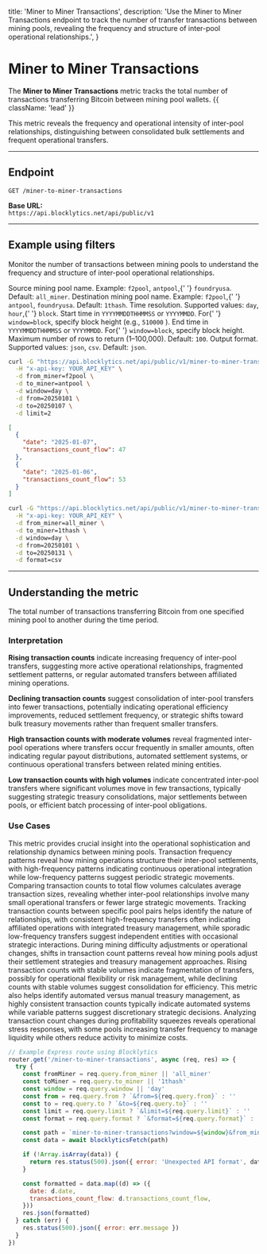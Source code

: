   title: 'Miner to Miner Transactions',
  description:
    'Use the Miner to Miner Transactions endpoint to track the number of transfer transactions between mining pools, revealing the frequency and structure of inter-pool operational relationships.',
}

# Miner to Miner Transactions

The **Miner to Miner Transactions** metric tracks the total number of transactions transferring Bitcoin between mining pool wallets. {{ className: 'lead' }}

This metric reveals the frequency and operational intensity of inter-pool relationships, distinguishing between consolidated bulk settlements and frequent operational transfers.

---

## Endpoint

`GET /miner-to-miner-transactions`

**Base URL:**  
`https://api.blocklytics.net/api/public/v1`

---

## Example using filters

<Row>
  <Col>

Monitor the number of transactions between mining pools to understand the frequency and structure of inter-pool operational relationships.

<Properties>
  <Property name="from_miner" type="string">
    Source mining pool name. Example: <code>f2pool</code>, <code>antpool</code>,{' '}
    <code>foundryusa</code>. Default: <code>all_miner</code>.
  </Property>
  <Property name="to_miner" type="string">
    Destination mining pool name. Example: <code>f2pool</code>,{' '}
    <code>antpool</code>, <code>foundryusa</code>. Default: <code>1thash</code>.
  </Property>
  <Property name="window" type="string">
    Time resolution. Supported values: <code>day</code>, <code>hour</code>,{' '}
    <code>block</code>.
  </Property>
  <Property name="from" type="string">
    Start time in <code>YYYYMMDDTHHMMSS</code> or <code>YYYYMMDD</code>. For{' '}
    <code>window=block</code>, specify block height (e.g., <code>510000</code>
    ).
  </Property>
  <Property name="to" type="string">
    End time in <code>YYYYMMDDTHHMMSS</code> or <code>YYYYMMDD</code>. For{' '}
    <code>window=block</code>, specify block height.
  </Property>
  <Property name="limit" type="integer">
    Maximum number of rows to return (1–100,000). Default: <code>100</code>.
  </Property>
  <Property name="format" type="string">
    Output format. Supported values: <code>json</code>, <code>csv</code>.
    Default: <code>json</code>.
  </Property>
</Properties>

  </Col>
  <Col>

```bash {title="Requesting Miner to Miner Transactions data"}
curl -G "https://api.blocklytics.net/api/public/v1/miner-to-miner-transactions" \
  -H "x-api-key: YOUR_API_KEY" \
  -d from_miner=f2pool \
  -d to_miner=antpool \
  -d window=day \
  -d from=20250101 \
  -d to=20250107 \
  -d limit=2
```

```json {title="Sample JSON response"}
[
  {
    "date": "2025-01-07",
    "transactions_count_flow": 47
  },
  {
    "date": "2025-01-06",
    "transactions_count_flow": 53
  }
]
```

```bash {title="Exporting as CSV"}
curl -G "https://api.blocklytics.net/api/public/v1/miner-to-miner-transactions" \
  -H "x-api-key: YOUR_API_KEY" \
  -d from_miner=all_miner \
  -d to_miner=1thash \
  -d window=day \
  -d from=20250101 \
  -d to=20250131 \
  -d format=csv
```

  </Col>
</Row>

---

## Understanding the metric

<Row>
  <Col>

<Properties>
  <Property name="transactions_count_flow" type="number">
    The total number of transactions transferring Bitcoin from one specified
    mining pool to another during the time period.
  </Property>
</Properties>

### Interpretation

**Rising transaction counts** indicate increasing frequency of inter-pool transfers, suggesting more active operational relationships, fragmented settlement patterns, or regular automated transfers between affiliated mining operations.

**Declining transaction counts** suggest consolidation of inter-pool transfers into fewer transactions, potentially indicating operational efficiency improvements, reduced settlement frequency, or strategic shifts toward bulk treasury movements rather than frequent smaller transfers.

**High transaction counts with moderate volumes** reveal fragmented inter-pool operations where transfers occur frequently in smaller amounts, often indicating regular payout distributions, automated settlement systems, or continuous operational transfers between related mining entities.

**Low transaction counts with high volumes** indicate concentrated inter-pool transfers where significant volumes move in few transactions, typically suggesting strategic treasury consolidations, major settlements between pools, or efficient batch processing of inter-pool obligations.

### Use Cases

This metric provides crucial insight into the operational sophistication and relationship dynamics between mining pools. Transaction frequency patterns reveal how mining operations structure their inter-pool settlements, with high-frequency patterns indicating continuous operational integration while low-frequency patterns suggest periodic strategic movements. Comparing transaction counts to total flow volumes calculates average transaction sizes, revealing whether inter-pool relationships involve many small operational transfers or fewer large strategic movements. Tracking transaction counts between specific pool pairs helps identify the nature of relationships, with consistent high-frequency transfers often indicating affiliated operations with integrated treasury management, while sporadic low-frequency transfers suggest independent entities with occasional strategic interactions. During mining difficulty adjustments or operational changes, shifts in transaction count patterns reveal how mining pools adjust their settlement strategies and treasury management approaches. Rising transaction counts with stable volumes indicate fragmentation of transfers, possibly for operational flexibility or risk management, while declining counts with stable volumes suggest consolidation for efficiency. This metric also helps identify automated versus manual treasury management, as highly consistent transaction counts typically indicate automated systems while variable patterns suggest discretionary strategic decisions. Analyzing transaction count changes during profitability squeezes reveals operational stress responses, with some pools increasing transfer frequency to manage liquidity while others reduce activity to minimize costs.

  </Col>
  <Col>

```js {title="Node.js (Express) example"}
// Example Express route using Blocklytics
router.get('/miner-to-miner-transactions', async (req, res) => {
  try {
    const fromMiner = req.query.from_miner || 'all_miner'
    const toMiner = req.query.to_miner || '1thash'
    const window = req.query.window || 'day'
    const from = req.query.from ? `&from=${req.query.from}` : ''
    const to = req.query.to ? `&to=${req.query.to}` : ''
    const limit = req.query.limit ? `&limit=${req.query.limit}` : ''
    const format = req.query.format ? `&format=${req.query.format}` : ''

    const path = `miner-to-miner-transactions?window=${window}&from_miner=${fromMiner}&to_miner=${toMiner}${from}${to}${limit}${format}`
    const data = await blocklyticsFetch(path)

    if (!Array.isArray(data)) {
      return res.status(500).json({ error: 'Unexpected API format', data })
    }

    const formatted = data.map((d) => ({
      date: d.date,
      transactions_count_flow: d.transactions_count_flow,
    }))
    res.json(formatted)
  } catch (err) {
    res.status(500).json({ error: err.message })
  }
})
```

  </Col>
</Row>
